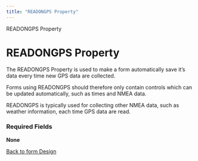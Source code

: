 ```yaml
---
title: "READONGPS Property"
---
```

 READONGPS Property  

READONGPS Property
==================

The READONGPS Property is used to make a form automatically save it's data every time new GPS data are collected.

Forms using READONGPS should therefore only contain controls which can be updated automatically, such as times and NMEA data.

READONGPS is typically used for collecting other NMEA data, such as weather information, each time GPS data are read.

### Required Fields

**None**

  
  

[Back to form Design](./designingForms.html)